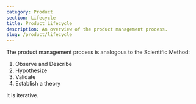 ```yaml
---
category: Product
section: Lifecycle
title: Product Lifecycle
description: An overview of the product management process.
slug: /product/lifecycle
---
```


The product management process is analogous to the Scientific Method:  
1. Observe and Describe  
2. Hypothesize  
3. Validate  
4. Establish a theory  

It is iterative.